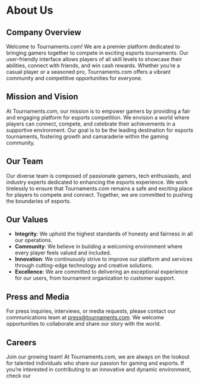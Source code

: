 # About Us

## Company Overview

Welcome to Tournaments.com! We are a premier platform dedicated to bringing gamers together to compete in exciting esports tournaments. Our user-friendly interface allows players of all skill levels to showcase their abilities, connect with friends, and win cash rewards. Whether you’re a casual player or a seasoned pro, Tournaments.com offers a vibrant community and competitive opportunities for everyone.

## Mission and Vision

At Tournaments.com, our mission is to empower gamers by providing a fair and engaging platform for esports competition. We envision a world where players can connect, compete, and celebrate their achievements in a supportive environment. Our goal is to be the leading destination for esports tournaments, fostering growth and camaraderie within the gaming community.

## Our Team

Our diverse team is composed of passionate gamers, tech enthusiasts, and industry experts dedicated to enhancing the esports experience. We work tirelessly to ensure that Tournaments.com remains a safe and exciting place for players to compete and connect. Together, we are committed to pushing the boundaries of esports.

## Our Values

- **Integrity**: We uphold the highest standards of honesty and fairness in all our operations.
- **Community**: We believe in building a welcoming environment where every player feels valued and included.
- **Innovation**: We continuously strive to improve our platform and services through cutting-edge technology and creative solutions.
- **Excellence**: We are committed to delivering an exceptional experience for our users, from tournament organization to customer support.

## Press and Media

For press inquiries, interviews, or media requests, please contact our communications team at press@tournaments.com. We welcome opportunities to collaborate and share our story with the world.

## Careers

Join our growing team! At Tournaments.com, we are always on the lookout for talented individuals who share our passion for gaming and esports. If you’re interested in contributing to an innovative and dynamic environment, check our
